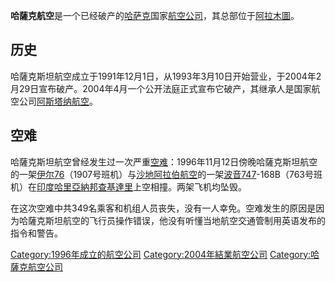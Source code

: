 {{Infobox airline
| airline          = 哈薩克航空 <br> Air Kazakhstan
| image            =Air Kazakhstan.svg
| image_size       = 
| alt              = 
| IATA             = 9Y
| ICAO             = KZK
| callsign         = AIR KAZAKHSTAN
| founded          = 1991年
| commenced        = 1993年
| ceased           = 2004年2月29日
| aoc              = 
| bases            = {{KAZ}} [[阿拉木图国际机场|阿拉木图国际机场]] 
| hubs             = {{KAZ}} [[阿拉木图国际机场|阿拉木图国际机场]] 
| secondary_hubs   = 
| focus_cities     = 
| frequent_flyer   = 
| lounge           = 
| alliance         = 
| subsidiaries     = 
| fleet_size       = 
| destinations     = 21
| company_slogan   = 
| parent           = 
| headquarters     = {{KAZ}} [[阿拉木图|阿拉木图]]
| key_people       = 
| revenue          = 
| operating_income = 
| net_income       = 
| profit           = 
| assets           = 
| equity           = 
| website          = 
}}

'''哈薩克航空'''是一个已经破产的[[哈萨克|哈萨克]]国家[[航空公司|航空公司]]，其总部位于[[阿拉木圖|阿拉木圖]]。

==历史==
哈薩克斯坦航空成立于1991年12月1日，从1993年3月10日开始营业，于2004年2月29日宣布破产。2004年4月一个公开法庭正式宣布它破产，其继承人是国家航空公司[[阿斯塔纳航空|阿斯塔纳航空]]。

==空难==
哈薩克斯坦航空曾经发生过一次严重[[沙特阿拉伯航空763號班機空難|空难]]：1996年11月12日傍晚哈薩克斯坦航空的一架[[伊尔76|伊尔76]]（1907号班机）与[[沙地阿拉伯航空|沙地阿拉伯航空]]的一架[[波音747|波音747]]-168B（763号班机）在[[印度|印度]][[哈里亞納邦|哈里亞納邦]][[查基達里|查基達里]]上空相撞。两架飞机均坠毁。

在这次空难中共349名乘客和机组人员丧失，没有一人幸免。空难发生的原因是因为哈薩克斯坦航空的飞行员操作错误，他没有听懂当地航空交通管制用英语发布的指令和警告。


[[Category:1996年成立的航空公司|Category:1996年成立的航空公司]]
[[Category:2004年結業航空公司|Category:2004年結業航空公司]]
[[Category:哈薩克航空公司|Category:哈薩克航空公司]]